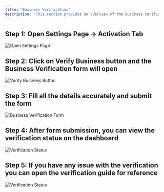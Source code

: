 ```yaml
---
title: "Business Verification"
description: "This section provides an overview of the Business Verification process."
---
```


## Step 1: Open Settings Page → Activation Tab

<Frame>
  <img src="/images/guides/business-verification/Business Verification - 1.webp" alt="Open Settings Page" />
</Frame>

## Step 2: Click on Verify Business button and the Business Verification form will open

<Frame>
  <img src="/images/guides/business-verification/Business Verification - 2.webp" alt="Verify Business Button" />
</Frame>

## Step 3: Fill all the details accurately and submit the form

<Frame>
  <img src="/images/guides/business-verification/Business Verification - 3.webp" alt="Business Verification Form" />
</Frame>

## Step 4: After form submission, you can view the verification status on the dashboard

<Frame>
  <img src="/images/guides/business-verification/Business Verification - 4.webp" alt="Verification Status" />
</Frame>

## Step 5: If you have any issue with the verification you can open the verification guide for reference

<Frame>
  <img src="/images/guides/business-verification/Business Verification - 5.webp" alt="Verification Status" />
</Frame>